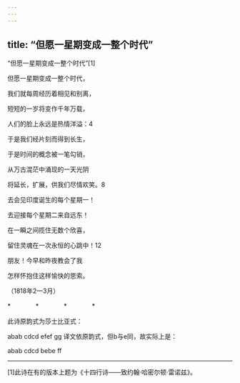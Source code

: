 ```yaml
---
---
---
```

title: “但愿一星期变成一整个时代”
---



“但愿一星期变成一整个时代”[1]


但愿一星期变成一整个时代，

我们就每周经历着相见和别离，

短短的一岁将变作千年万载，

人们的脸上永远是热情洋溢：4





于是我们经片刻而得到长生，

于是时间的概念被一笔勾销，

从万古混茫中涌现的一天光阴

将延长，扩展，供我们尽情欢笑。8





去会见印度诞生的每个星期一！

去迎接每个星期二来自远东！

在一瞬之间揽住无数个欣喜，

留住灵魂在一次永恒的心跳中！12





朋友！今早和昨夜教会了我

怎样怀抱住这样愉快的思索。

（1818年2—3月）

*　　　　*　　　　*　　　　*

此诗原韵式为莎士比亚式：

abab cdcd efef gg 译文依原韵式，但b与e同，故实际上是：

abab cdcd bebe ff



* * *



[1]此诗在有的版本上题为《十四行诗——致约翰·哈密尔顿·雷诺兹》。